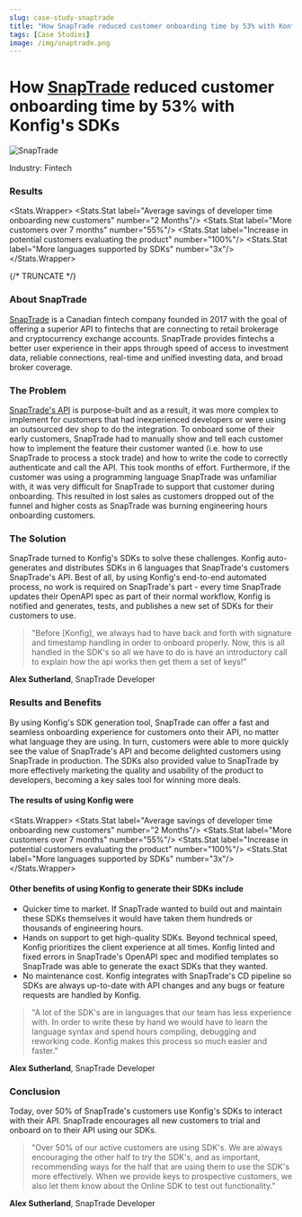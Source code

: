 ```yaml
---
slug: case-study-snaptrade
title: "How SnapTrade reduced customer onboarding time by 53% with Konfig's SDKs"
tags: [Case Studies]
image: /img/snaptrade.png
---
```


# How [SnapTrade](https://snaptrade.com/) reduced customer onboarding time by 53% with Konfig's SDKs

![SnapTrade](/img/snaptrade.png)

Industry: Fintech

### Results

<Stats.Wrapper>
  <Stats.Stat label="Average savings of developer time onboarding new customers" number="2 Months"/>
  <Stats.Stat label="More customers over 7 months" number="55%"/>
  <Stats.Stat label="Increase in potential customers evaluating the product" number="100%"/>
  <Stats.Stat label="More languages supported by SDKs" number="3x"/>
</Stats.Wrapper>

{/* TRUNCATE */}

### About SnapTrade

[SnapTrade](https://snaptrade.com/) is a Canadian fintech company founded in 2017 with the goal of
offering a superior API to fintechs that are connecting to retail brokerage and
cryptocurrency exchange accounts. SnapTrade provides fintechs a better user
experience in their apps through speed of access to investment data, reliable
connections, real-time and unified investing data, and broad broker coverage.

### The Problem

[SnapTrade's API](https://docs.snaptrade.com/) is purpose-built and as a result, it was more complex to
implement for  customers that had inexperienced developers or were using an
outsourced dev shop to do the integration. To onboard some of their early
customers, SnapTrade had to manually show and tell each customer how to
implement the feature their customer wanted (i.e. how to use SnapTrade to
process a stock trade) and how to write the code to correctly authenticate and
call the API. This took months of effort. Furthermore, if the customer was using
a programming language SnapTrade was unfamiliar with, it was very difficult for
SnapTrade to support that customer during onboarding. This resulted in lost
sales as customers dropped out of the funnel and higher costs as SnapTrade was
burning engineering hours onboarding customers.

### The Solution

SnapTrade turned to Konfig's SDKs to solve these challenges. Konfig
auto-generates and distributes SDKs in 6 languages that SnapTrade's customers
SnapTrade's API. Best of all, by using Konfig's end-to-end automated process, no
work is required on SnapTrade's part - every time SnapTrade updates their
OpenAPI spec as part of their normal workflow, Konfig is notified and generates,
tests, and publishes a new set of SDKs for their customers to use.

> "Before [Konfig], we always had to have back and forth with signature and
> timestamp handling in order to onboard properly. Now, this is all handled in the
> SDK's so all we have to do is have an introductory call to explain how the api
> works then get them a set of keys!"

**Alex Sutherland**, SnapTrade Developer

### Results and Benefits

By using Konfig's SDK generation tool, SnapTrade can offer a fast and seamless
onboarding experience for customers onto their API, no matter what language they
are using. In turn, customers were able to more quickly see the value of
SnapTrade's API and become delighted customers using SnapTrade in production.
The SDKs also provided value to SnapTrade by more effectively marketing the
quality and usability of the product to developers, becoming a key sales tool
for winning more deals.

#### The results of using Konfig were

<Stats.Wrapper>
  <Stats.Stat label="Average savings of developer time onboarding new customers" number="2 Months"/>
  <Stats.Stat label="More customers over 7 months" number="55%"/>
  <Stats.Stat label="Increase in potential customers evaluating the product" number="100%"/>
  <Stats.Stat label="More languages supported by SDKs" number="3x"/>
</Stats.Wrapper>

#### Other benefits of using Konfig to generate their SDKs include

- Quicker time to market. If SnapTrade wanted to build out and maintain these
SDKs themselves it would have taken them hundreds or thousands of engineering
hours.
- Hands on support to get high-quality SDKs. Beyond technical speed, Konfig
prioritizes the client experience at all times. Konfig linted and fixed errors
in SnapTrade's OpenAPI spec and modified templates so SnapTrade was able to
generate the exact SDKs that they wanted.
- No maintenance cost. Konfig integrates with SnapTrade's CD pipeline so SDKs
are always up-to-date with API changes and any bugs or feature requests are
handled by Konfig.

> "A lot of the SDK's are in languages that our team has less experience with.
> In order to write these by hand we would have to learn the language syntax and
> spend hours compiling, debugging and reworking code. Konfig makes this process
> so much easier and faster."

**Alex Sutherland**, SnapTrade Developer

### Conclusion

Today, over 50% of SnapTrade's customers use Konfig's SDKs to interact with
their API. SnapTrade encourages all new customers to trial and onboard on to
their API using our SDKs.

> "Over 50% of our active customers are using SDK's. We are always encouraging the
> other half to try the SDK's, and  as important, recommending ways for the half
> that are using them  to use the SDK's more effectively. When we provide keys to
> prospective customers, we also let them know about the Online SDK to test out
> functionality."

**Alex Sutherland**, SnapTrade Developer